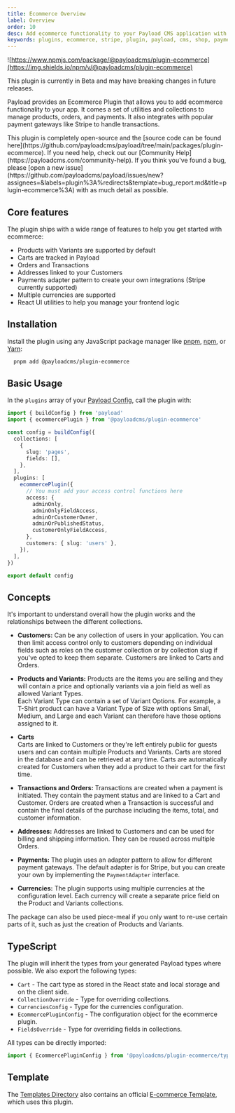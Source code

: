```yaml
---
title: Ecommerce Overview
label: Overview
order: 10
desc: Add ecommerce functionality to your Payload CMS application with this plugin.
keywords: plugins, ecommerce, stripe, plugin, payload, cms, shop, payments
---
```


![https://www.npmjs.com/package/@payloadcms/plugin-ecommerce](https://img.shields.io/npm/v/@payloadcms/plugin-ecommerce)

<Banner type="warning">
  This plugin is currently in Beta and may have breaking changes in future
  releases.
</Banner>

Payload provides an Ecommerce Plugin that allows you to add ecommerce functionality to your app. It comes a set of utilities and collections to manage products, orders, and payments. It also integrates with popular payment gateways like Stripe to handle transactions.

<Banner type="info">
  This plugin is completely open-source and the [source code can be found
  here](https://github.com/payloadcms/payload/tree/main/packages/plugin-ecommerce).
  If you need help, check out our [Community
  Help](https://payloadcms.com/community-help). If you think you've found a bug,
  please [open a new
  issue](https://github.com/payloadcms/payload/issues/new?assignees=&labels=plugin%3A%redirects&template=bug_report.md&title=plugin-ecommerce%3A)
  with as much detail as possible.
</Banner>

## Core features

The plugin ships with a wide range of features to help you get started with ecommerce:

- Products with Variants are supported by default
- Carts are tracked in Payload
- Orders and Transactions
- Addresses linked to your Customers
- Payments adapter pattern to create your own integrations (Stripe currently supported)
- Multiple currencies are supported
- React UI utilities to help you manage your frontend logic

## Installation

Install the plugin using any JavaScript package manager like [pnpm](https://pnpm.io), [npm](https://npmjs.com), or [Yarn](https://yarnpkg.com):

```bash
  pnpm add @payloadcms/plugin-ecommerce
```

## Basic Usage

In the `plugins` array of your [Payload Config](https://payloadcms.com/docs/configuration/overview), call the plugin with:

```ts
import { buildConfig } from 'payload'
import { ecommercePlugin } from '@payloadcms/plugin-ecommerce'

const config = buildConfig({
  collections: [
    {
      slug: 'pages',
      fields: [],
    },
  ],
  plugins: [
    ecommercePlugin({
      // You must add your access control functions here
      access: {
        adminOnly,
        adminOnlyFieldAccess,
        adminOrCustomerOwner,
        adminOrPublishedStatus,
        customerOnlyFieldAccess,
      },
      customers: { slug: 'users' },
    }),
  ],
})

export default config
```

## Concepts

It's important to understand overall how the plugin works and the relationships between the different collections.

- **Customers:**
  Can be any collection of users in your application. You can then limit access control only to customers depending on individual fields such
  as roles on the customer collection or by collection slug if you've opted to keep them separate. Customers are linked to Carts and Orders.

- **Products and Variants:**
  Products are the items you are selling and they will contain a price and optionally variants via a join field as well as allowed Variant Types.<br/>
  Each Variant Type can contain a set of Variant Options. For example, a T-Shirt product can have a Variant Type of Size with options Small, Medium, and Large and each Variant can therefore have those options assigned to it.

- **Carts**<br/>
  Carts are linked to Customers or they're left entirely public for guests users and can contain multiple Products and Variants. Carts are stored in the database and can be retrieved at any time. Carts are automatically created for Customers when they add a product to their cart for the first time.

- **Transactions and Orders:**
  Transactions are created when a payment is initiated. They contain the payment status and are linked to a Cart and Customer. Orders are created when a Transaction is successful and contain the final details of the purchase including the items, total, and customer information.

- **Addresses:**
  Addresses are linked to Customers and can be used for billing and shipping information. They can be reused across multiple Orders.

- **Payments:**
  The plugin uses an adapter pattern to allow for different payment gateways. The default adapter is for Stripe, but you can create your own by implementing the `PaymentAdapter` interface.

- **Currencies:**
  The plugin supports using multiple currencies at the configuration level. Each currency will create a separate price field on the Product and Variants collections.

The package can also be used piece-meal if you only want to re-use certain parts of it, such as just the creation of Products and Variants.

## TypeScript

The plugin will inherit the types from your generated Payload types where possible. We also export the following types:

- `Cart` - The cart type as stored in the React state and local storage and on the client side.
- `CollectionOverride` - Type for overriding collections.
- `CurrenciesConfig` - Type for the currencies configuration.
- `EcommercePluginConfig` - The configuration object for the ecommerce plugin.
- `FieldsOverride` - Type for overriding fields in collections.

All types can be directly imported:

```ts
import { EcommercePluginConfig } from '@payloadcms/plugin-ecommerce/types'
```

## Template

The [Templates Directory](https://github.com/payloadcms/payload/tree/main/templates) also contains an official [E-commerce Template](https://github.com/payloadcms/payload/tree/main/templates/ecommerce), which uses this plugin.
